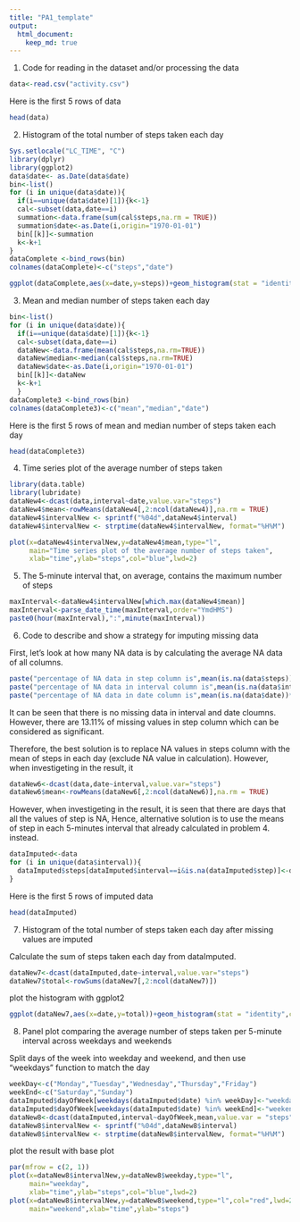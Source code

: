 ```yaml
---
title: "PA1_template"
output: 
  html_document:
    keep_md: true
---
```


1. Code for reading in the dataset and/or processing the data
```r
data<-read.csv("activity.csv")
```

Here is the first 5 rows of data
```r
head(data)
```

2. Histogram of the total number of steps taken each day

```r
Sys.setlocale("LC_TIME", "C")
library(dplyr)
library(ggplot2)
data$date<- as.Date(data$date)
bin<-list()
for (i in unique(data$date)){
  if(i==unique(data$date)[1]){k<-1}
  cal<-subset(data,date==i)
  summation<-data.frame(sum(cal$steps,na.rm = TRUE))
  summation$date<-as.Date(i,origin="1970-01-01")
  bin[[k]]<-summation
  k<-k+1
}
dataComplete <-bind_rows(bin)
colnames(dataComplete)<-c("steps","date")

ggplot(dataComplete,aes(x=date,y=steps))+geom_histogram(stat = "identity",color="green")+ggtitle("Histogram of the total number of steps taken each day")
```

3. Mean and median number of steps taken each day

```r
bin<-list()
for (i in unique(data$date)){
  if(i==unique(data$date)[1]){k<-1}
  cal<-subset(data,date==i)
  dataNew<-data.frame(mean(cal$steps,na.rm=TRUE))
  dataNew$median<-median(cal$steps,na.rm=TRUE)
  dataNew$date<-as.Date(i,origin="1970-01-01")
  bin[[k]]<-dataNew
  k<-k+1
  }
dataComplete3 <-bind_rows(bin)
colnames(dataComplete3)<-c("mean","median","date")
```

Here is the first 5 rows of mean and median number of steps taken each day

```r
head(dataComplete3)
```

4. Time series plot of the average number of steps taken

```r
library(data.table)
library(lubridate)
dataNew4<-dcast(data,interval~date,value.var="steps")
dataNew4$mean<-rowMeans(dataNew4[,2:ncol(dataNew4)],na.rm = TRUE)
dataNew4$intervalNew <- sprintf("%04d",dataNew4$interval)
dataNew4$intervalNew <- strptime(dataNew4$intervalNew, format="%H%M")

plot(x=dataNew4$intervalNew,y=dataNew4$mean,type="l",
     main="Time series plot of the average number of steps taken",
     xlab="time",ylab="steps",col="blue",lwd=2)

```

5. The 5-minute interval that, on average, contains the maximum number of steps

```r
maxInterval<-dataNew4$intervalNew[which.max(dataNew4$mean)]
maxInterval<-parse_date_time(maxInterval,order="YmdHMS")
paste0(hour(maxInterval),":",minute(maxInterval))
```

6. Code to describe and show a strategy for imputing missing data

First, let's look at how many NA data is by calculating the average
NA data of all columns.

```r
paste("percentage of NA data in step column is",mean(is.na(data$steps))*100,"%")
paste("percentage of NA data in interval column is",mean(is.na(data$interval))*100,"%")
paste("percentage of NA data in date column is",mean(is.na(data$date))*100,"%")
```

It can be seen that there is no missing data in interval and date cloumns. However, there are 13.11% of missing values in step column which can be considered as significant.

Therefore, the best solution is to replace NA values in steps column with the mean of steps in each day (exclude NA value in calculation). However, when investigeting in the result, it

```r
dataNew6<-dcast(data,date~interval,value.var="steps")
dataNew6$mean<-rowMeans(dataNew6[,2:ncol(dataNew6)],na.rm = TRUE)

```
However, when investigeting in the result, it is seen that there are days that all the values of step is NA, Hence, alternative solution is to use the means of step in each 5-minutes interval that already calculated in problem 4. instead.

```r
dataImputed<-data
for (i in unique(data$interval)){
  dataImputed$steps[dataImputed$interval==i&is.na(dataImputed$step)]<-dataNew4$mean[dataNew4$interval==i]
}

```
Here is the first 5 rows of imputed data
```r
head(dataImputed)
```
7. Histogram of the total number of steps taken each day after missing values are imputed

Calculate the sum of steps taken each day from dataImputed.

```r
dataNew7<-dcast(dataImputed,date~interval,value.var="steps")
dataNew7$total<-rowSums(dataNew7[,2:ncol(dataNew7)])
```

plot the histogram with ggplot2

```r
ggplot(dataNew7,aes(x=date,y=total))+geom_histogram(stat = "identity",color="green")+ggtitle("Histogram of the total number of steps taken each day after missing \n values are imputed")
```

8. Panel plot comparing the average number of steps taken per 5-minute interval across weekdays and weekends

Split days of the week into weekday and weekend, and then use "weekdays" function to match the day
```r
weekDay<-c("Monday","Tuesday","Wednesday","Thursday","Friday")
weekEnd<-c("Saturday","Sunday")
dataImputed$dayOfWeek[weekdays(dataImputed$date) %in% weekDay]<-"weekday"
dataImputed$dayOfWeek[weekdays(dataImputed$date) %in% weekEnd]<-"weekend"
dataNew8<-dcast(dataImputed,interval~dayOfWeek,mean,value.var = "steps")
dataNew8$intervalNew <- sprintf("%04d",dataNew8$interval)
dataNew8$intervalNew <- strptime(dataNew8$intervalNew, format="%H%M")

``` 
plot the result with base plot

```r
par(mfrow = c(2, 1))
plot(x=dataNew8$intervalNew,y=dataNew8$weekday,type="l",
     main="weekday",
     xlab="time",ylab="steps",col="blue",lwd=2)
plot(x=dataNew8$intervalNew,y=dataNew8$weekend,type="l",col="red",lwd=2,
     main="weekend",xlab="time",ylab="steps")
``` 